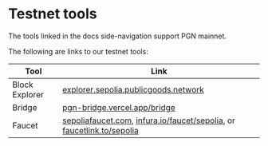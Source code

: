 # Testnet tools

The tools linked in the docs side-navigation support PGN mainnet. 

The following are links to our testnet tools:

| Tool           | Link                                                                                                                                                                                             |
| -------------- | ------------------------------------------------------------------------------------------------------------------------------------------------------------------------------------------------ |
| Block Explorer | [explorer.sepolia.publicgoods.network](https://explorer.sepolia.publicgoods.network/)                                                                                                            |
| Bridge         | [pgn-bridge.vercel.app/bridge](https://pgn-bridge.vercel.app/)                                                                                                                                   |
| Faucet         | [sepoliafaucet.com](https://sepoliafaucet.com), [infura.io/faucet/sepolia](https://infura.io/faucet/sepolia), or [faucetlink.to/sepolia](https://faucetlink.to/sepolia) |